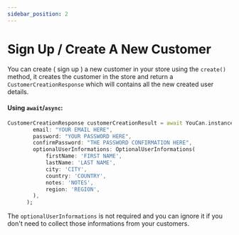 ```yaml
---
sidebar_position: 2
---
```


# Sign Up / Create A New Customer

You can create ( sign up ) a new customer in your store using the `create()` method, it creates the customer in the store and return a `CustomerCreationResponse` which will contains all the new created user details.

#### Using `await`/`async`:

```dart
CustomerCreationResponse customerCreationResult = await YouCan.instance.customers.create(
        email: "YOUR EMAIL HERE",
        password: "YOUR PASSWORD HERE",
        confirmPassword: "THE PASSWORD CONFIRMATION HERE",
        optionalUserInformations: OptionalUserInformations(
            firstName: 'FIRST NAME',
            lastName: 'LAST NAME',
            city: 'CITY',
            country: 'COUNTRY',
            notes: 'NOTES',
            region: 'REGION',
        ),
      );
```

The `optionalUserInformations` is not required and you can ignore it if you don't need to collect those informations from your customers.
